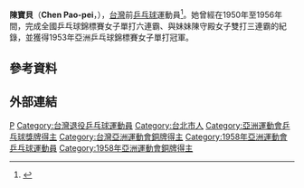 {{Infobox sportsperson
| name                      = 陳寶貝
| image                     = 
| image_size                = 
| alt                       = 
| real_name                 = 
| native_name               = 
| native_name_lang          = 
| romanizedname             = 
| english_name              = 
| birth_name                = 
| nationality               = 
| national_team             = 
| ethnicity                 = 
| hometown                  = 
| citizenship               = 
| birth_date                = 1934年
| birth_place               = 
| death_date                = {{Death date and age|1975|12|23|1934}}
| death_place               = 
| resting_place             = 
| resting_place_coordinates = 
| monuments                 = 
| residence                 = 
| education                 = 
| alma_mater                = 
| occupation                = 
| years_active              = 1948 - 1975
| agent                     = 
| height                    = 
| weight                    = 
| spouse                    = 黃良雄
| country                   = 
| sport                     = 桌球
| position                  = 
| shoots                    = 
| catches                   = 
| rank                      = 
| event                     = 
| collegeteam               = 
| league                    = 
| league_type               = 
| club                      = 
| team                      = 
| turnedpro                 = 
| former_partner            = 江彩雲、陳守殿
| coach                     = 
| retired                   = 
| coaching                  = 
| worlds                    = 
| regionals                 = 
{{ubl
|'''1953年亞洲桌球錦標賽'''：女子單打第一名
|'''1957年亞洲桌球錦標賽'''：女子單打第三名
|'''1957年亞洲桌球錦標賽'''：女子雙打第一名
}}
| nationals                 = 
{{ubl
|'''中華民國39年全國桌球錦標賽'''：女子單打第一名
|'''中華民國40年全國桌球錦標賽'''：女子單打第一名
|'''中華民國42年全國桌球錦標賽'''：女子單打第一名
|'''中華民國43年全國桌球錦標賽'''：女子單打第一名
|'''中華民國43年全國桌球錦標賽'''：女子雙打第一名
|'''中華民國44年全國桌球錦標賽'''：女子單打第一名
|'''中華民國44年全國桌球錦標賽'''：女子雙打第一名
|'''中華民國45年全國桌球錦標賽'''：女子單打第一名
|'''中華民國45年全國桌球錦標賽'''：女子雙打第一名
}}
| olympics                  = 
| paralympics               = 
| commonwealth              = 
| highestranking            = 
| pb                        = 
| medaltemplates            = 
{{MedalCountry|{{ROC-TWN}}}}
{{MedalSport|女子桌球}}
{{MedalCompetition|亞洲桌球錦標賽}}
{{MedalGold|1953年日本東京都|女子單打}}
{{MedalSilver|1953年日本東京都|女子團體}}
{{MedalBronze|1957年菲律賓馬尼拉|女子單打}}
{{MedalGold|1957年菲律賓馬尼拉|女子雙打}}
{{MedalGold|1957年菲律賓馬尼拉|女子團體}}
{{MedalCompetition|亞洲運動會}}
{{MedalBronze|1958年日本東京都|女子雙打}}
{{MedalBronze|1958年日本東京都|女子團體}}
| show-medals               = 
| updated                   = 2017年7月30日
}}
'''陳寶貝'''（'''Chen Pao-pei'''，{{bd|1934年||1975年|12月23日|catIdx=Chen, Paopei}}），[[台灣|台灣]]前[[乒乓球|乒乓球]]運動員<ref>{{cite web|url=http://www.ittf.com/ittf_stats/All_events3.asp?ID=1180&NAMES=CHEN+Pao-Poe+%28TPE%29&Assoc1=TPE&Assoc=&s_Gender=&s_Names=pao-poe&|title=ITTF|deadurl=yes|archiveurl=https://web.archive.org/web/20160304000247/http://www.ittf.com/ittf_stats/All_events3.asp?ID=1180&NAMES=CHEN+Pao-Poe+(TPE)&Assoc1=TPE&Assoc=&s_Gender=&s_Names=pao-poe&|archivedate=2016-03-04}}</ref>。她曾經在1950年至1956年間，完成全國乒乓球錦標賽女子單打六連霸、與妹妹陳守殿女子雙打三連霸的紀錄，並獲得1953年亞洲乒乓球錦標賽女子單打冠軍。

== 參考資料 ==
{{Reflist}}

== 外部連結 ==

{{亞洲乒乓球錦標賽女子單打冠軍}}
{{亚洲乒乓球锦标赛女子双打冠军}}
{{亚洲乒乓球锦标赛女子团体冠军}}
{{台湾乒乓球}}

{{Authority control}}
{{DEFAULTSORT:Chen, Paopei}}
[[Category:陳姓|P]]
[[Category:台灣退役乒乓球運動員|Category:台灣退役乒乓球運動員]]
[[Category:台北市人|Category:台北市人]]
[[Category:亞洲運動會乒乓球獎牌得主|Category:亞洲運動會乒乓球獎牌得主]]
[[Category:台灣亞洲運動會銅牌得主|Category:台灣亞洲運動會銅牌得主]]
[[Category:1958年亞洲運動會乒乓球運動員|Category:1958年亞洲運動會乒乓球運動員]]
[[Category:1958年亞洲運動會銅牌得主|Category:1958年亞洲運動會銅牌得主]]